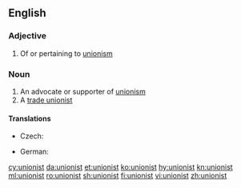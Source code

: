 ==English==

===Adjective===
{{en-adj}}

# {{context|sometimes|capitalised|lang=en}} Of or pertaining to [[unionism]]

===Noun===
{{en-noun}}

# An advocate or supporter of [[unionism]]
# A [[trade unionist]]

====Translations====
{{trans-top|trade unionist}}
* Czech: {{t|cs|odborář|m}}
{{trans-mid}}
* German: {{t+|de|Gewerkschaftler|m}}
{{trans-bottom}}

[[cy:unionist]]
[[da:unionist]]
[[et:unionist]]
[[ko:unionist]]
[[hy:unionist]]
[[kn:unionist]]
[[ml:unionist]]
[[ro:unionist]]
[[sh:unionist]]
[[fi:unionist]]
[[vi:unionist]]
[[zh:unionist]]
